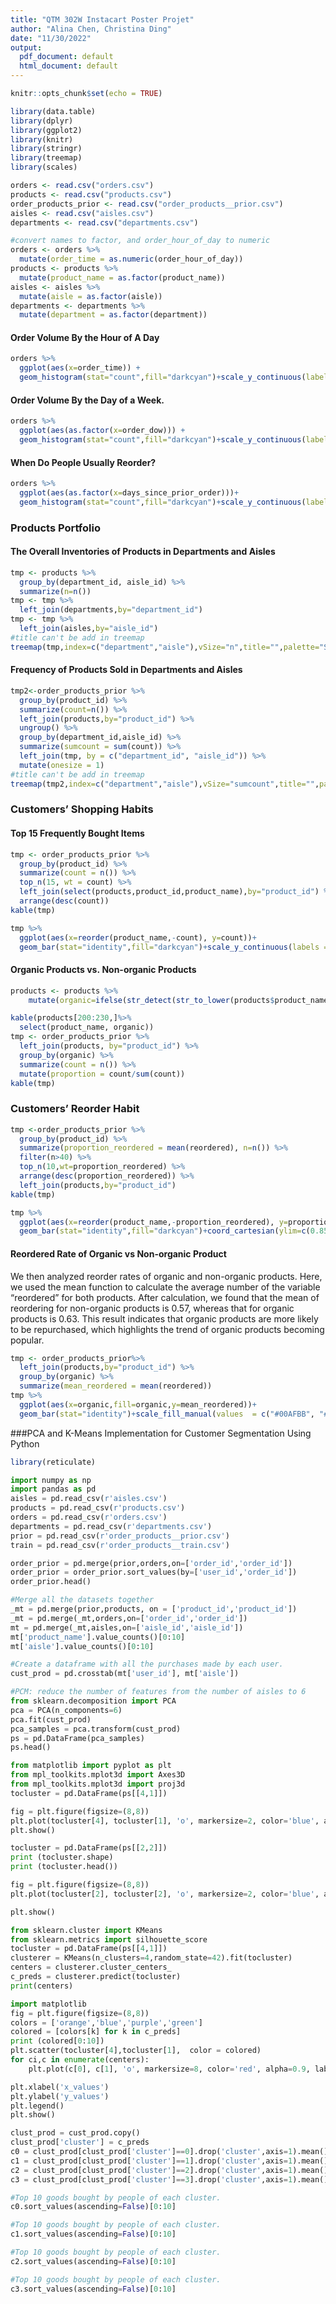 ```yaml
---
title: "QTM 302W Instacart Poster Projet"
author: "Alina Chen, Christina Ding"
date: "11/30/2022"
output:
  pdf_document: default
  html_document: default
---
```


```r
knitr::opts_chunk$set(echo = TRUE)
```

```r
library(data.table)
library(dplyr)
library(ggplot2)
library(knitr)
library(stringr)
library(treemap)
library(scales)

orders <- read.csv("orders.csv")
products <- read.csv("products.csv")
order_products_prior <- read.csv("order_products__prior.csv")
aisles <- read.csv("aisles.csv")
departments <- read.csv("departments.csv")
```



```r
#convert names to factor, and order_hour_of_day to numeric 
orders <- orders %>% 
  mutate(order_time = as.numeric(order_hour_of_day))
products <- products %>% 
  mutate(product_name = as.factor(product_name))
aisles <- aisles %>% 
  mutate(aisle = as.factor(aisle))
departments <- departments %>% 
  mutate(department = as.factor(department))
```


#### Order Volume By the Hour of A Day


```r
orders %>% 
  ggplot(aes(x=order_time)) + 
  geom_histogram(stat="count",fill="darkcyan")+scale_y_continuous(labels = label_number(scale=1e-3))+labs(x="Order Time (Hour of a Day)",y="Number of Orders (in Thousand)",title="Figure 1: Order Volume by the Hour of a Day")
```

#### Order Volume By the Day of a Week.


```r
orders %>% 
  ggplot(aes(as.factor(x=order_dow))) + 
  geom_histogram(stat="count",fill="darkcyan")+scale_y_continuous(labels = label_number(scale=1e-3))+labs(x="Order Time (Day of a Week)",y="Number of Orders (in Thousand)",title="Figure 2: Order Volume by the Day of a Week")
```

#### When Do People Usually Reorder?


```r
orders %>% 
  ggplot(aes(as.factor(x=days_since_prior_order)))+
  geom_histogram(stat="count",fill="darkcyan")+scale_y_continuous(labels = label_number(scale=1e-3))+labs(x="Days Since Prior Order",y="Number of People (in Thousand)",title="Figure 3: Summary of When Customers Reorder Since Previous Order")
```

### Products Portfolio

#### The Overall Inventories of Products in Departments and Aisles


```r
tmp <- products %>% 
  group_by(department_id, aisle_id) %>% 
  summarize(n=n())
tmp <- tmp %>% 
  left_join(departments,by="department_id")
tmp <- tmp %>% 
  left_join(aisles,by="aisle_id")
#title can't be add in treemap
treemap(tmp,index=c("department","aisle"),vSize="n",title="",palette="Set3",border.col="#FFFFFF")
```

#### Frequency of Products Sold in Departments and Aisles

```r
tmp2<-order_products_prior %>% 
  group_by(product_id) %>% 
  summarize(count=n()) %>% 
  left_join(products,by="product_id") %>% 
  ungroup() %>% 
  group_by(department_id,aisle_id) %>% 
  summarize(sumcount = sum(count)) %>% 
  left_join(tmp, by = c("department_id", "aisle_id")) %>% 
  mutate(onesize = 1)
#title can't be add in treemap
treemap(tmp2,index=c("department","aisle"),vSize="sumcount",title="",palette="Set3",border.col="#FFFFFF")
```

### Customers' Shopping Habits


#### Top 15 Frequently Bought Items

```r
tmp <- order_products_prior %>% 
  group_by(product_id) %>% 
  summarize(count = n()) %>% 
  top_n(15, wt = count) %>%
  left_join(select(products,product_id,product_name),by="product_id") %>%
  arrange(desc(count)) 
kable(tmp)

tmp %>% 
  ggplot(aes(x=reorder(product_name,-count), y=count))+
  geom_bar(stat="identity",fill="darkcyan")+scale_y_continuous(labels = label_number(suffix="K",scale=1e-3))+coord_flip()+labs(x="Product Name",y="Sales of the Product",las=1, title="Figure 5: Top 15 Frequently Bought Products")
```


#### Organic Products vs. Non-organic Products

```r
products <- products %>% 
    mutate(organic=ifelse(str_detect(str_to_lower(products$product_name),'organic'),"organic","not organic"), organic= as.factor(organic))

kable(products[200:230,]%>%
  select(product_name, organic))
tmp <- order_products_prior %>% 
  left_join(products, by="product_id") %>% 
  group_by(organic) %>% 
  summarize(count = n()) %>% 
  mutate(proportion = count/sum(count))
kable(tmp)
```

### Customers' Reorder Habit



```r
tmp <-order_products_prior %>% 
  group_by(product_id) %>% 
  summarize(proportion_reordered = mean(reordered), n=n()) %>% 
  filter(n>40) %>% 
  top_n(10,wt=proportion_reordered) %>% 
  arrange(desc(proportion_reordered)) %>% 
  left_join(products,by="product_id")
kable(tmp)

tmp %>% 
  ggplot(aes(x=reorder(product_name,-proportion_reordered), y=proportion_reordered))+
  geom_bar(stat="identity",fill="darkcyan")+coord_cartesian(ylim=c(0.85,0.95))+theme(axis.text.x=element_text(angle=90, hjust=1),axis.title.x = element_blank())+labs(x="Proportion of Reorder", title="Figure 6: Top 10 Most Frequently Reordered Items")
```

#### Reordered Rate of Organic vs Non-organic Product

We then analyzed reorder rates of organic and non-organic products. Here, we used the mean function to calculate the average number of the variable "reordered" for both products. After calculation, we found that the mean of reordering for non-organic products is 0.57, whereas that for organic products is 0.63. This result indicates that organic products are more likely to be repurchased, which highlights the trend of organic products becoming popular.

```r
tmp <- order_products_prior%>% 
  left_join(products,by="product_id") %>% 
  group_by(organic) %>% 
  summarize(mean_reordered = mean(reordered))
tmp %>% 
  ggplot(aes(x=organic,fill=organic,y=mean_reordered))+
  geom_bar(stat="identity")+scale_fill_manual(values  = c("#00AFBB", "#E7B800"))+labs(x="Organic Product", y="Mean Reordered Rate", title="Figure 7: Mean Reordered Rate by Organic vs. Not Organic Products")
```

###PCA and K-Means Implementation for Customer Segmentation Using Python

```r
library(reticulate)
```

```python
import numpy as np 
import pandas as pd 
aisles = pd.read_csv(r'aisles.csv')
products = pd.read_csv(r'products.csv')
orders = pd.read_csv(r'orders.csv')
departments = pd.read_csv(r'departments.csv')
prior = pd.read_csv(r'order_products__prior.csv')
train = pd.read_csv(r'order_products__train.csv')
```

```python
order_prior = pd.merge(prior,orders,on=['order_id','order_id'])
order_prior = order_prior.sort_values(by=['user_id','order_id'])
order_prior.head()
```

```python
#Merge all the datasets together
_mt = pd.merge(prior,products, on = ['product_id','product_id'])
_mt = pd.merge(_mt,orders,on=['order_id','order_id'])
mt = pd.merge(_mt,aisles,on=['aisle_id','aisle_id'])
mt['product_name'].value_counts()[0:10]
mt['aisle'].value_counts()[0:10]
```

```python
#Create a dataframe with all the purchases made by each user.
cust_prod = pd.crosstab(mt['user_id'], mt['aisle'])
```

```python
#PCM: reduce the number of features from the number of aisles to 6
from sklearn.decomposition import PCA
pca = PCA(n_components=6)
pca.fit(cust_prod)
pca_samples = pca.transform(cust_prod)
ps = pd.DataFrame(pca_samples)
ps.head()
```

```python
from matplotlib import pyplot as plt
from mpl_toolkits.mplot3d import Axes3D
from mpl_toolkits.mplot3d import proj3d
tocluster = pd.DataFrame(ps[[4,1]])

fig = plt.figure(figsize=(8,8))
plt.plot(tocluster[4], tocluster[1], 'o', markersize=2, color='blue', alpha=0.5, label='class1')
plt.show()
```

```python
tocluster = pd.DataFrame(ps[[2,2]])
print (tocluster.shape)
print (tocluster.head())

fig = plt.figure(figsize=(8,8))
plt.plot(tocluster[2], tocluster[2], 'o', markersize=2, color='blue', alpha=0.5, label='class1')

plt.show()
```


```python
from sklearn.cluster import KMeans
from sklearn.metrics import silhouette_score
tocluster = pd.DataFrame(ps[[4,1]])
clusterer = KMeans(n_clusters=4,random_state=42).fit(tocluster)
centers = clusterer.cluster_centers_
c_preds = clusterer.predict(tocluster)
print(centers)
```

```python
import matplotlib
fig = plt.figure(figsize=(8,8))
colors = ['orange','blue','purple','green']
colored = [colors[k] for k in c_preds]
print (colored[0:10])
plt.scatter(tocluster[4],tocluster[1],  color = colored)
for ci,c in enumerate(centers):
    plt.plot(c[0], c[1], 'o', markersize=8, color='red', alpha=0.9, label=''+str(ci))

plt.xlabel('x_values')
plt.ylabel('y_values')
plt.legend()
plt.show()
```



```python
clust_prod = cust_prod.copy()
clust_prod['cluster'] = c_preds
c0 = clust_prod[clust_prod['cluster']==0].drop('cluster',axis=1).mean()
c1 = clust_prod[clust_prod['cluster']==1].drop('cluster',axis=1).mean()
c2 = clust_prod[clust_prod['cluster']==2].drop('cluster',axis=1).mean()
c3 = clust_prod[clust_prod['cluster']==3].drop('cluster',axis=1).mean()
```

```python
#Top 10 goods bought by people of each cluster.
c0.sort_values(ascending=False)[0:10]
```


```python
#Top 10 goods bought by people of each cluster.
c1.sort_values(ascending=False)[0:10]
```

```python
#Top 10 goods bought by people of each cluster.
c2.sort_values(ascending=False)[0:10]
```

```python
#Top 10 goods bought by people of each cluster.
c3.sort_values(ascending=False)[0:10]
```
